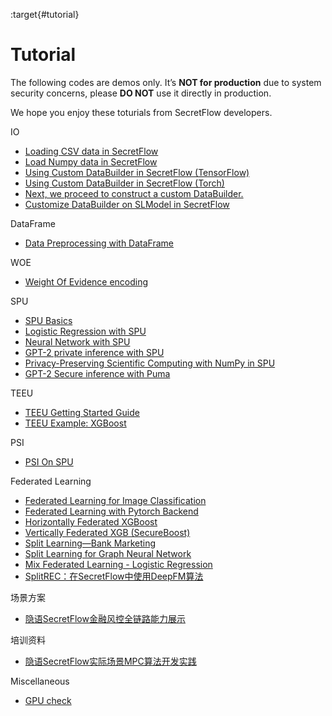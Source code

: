 :target{#tutorial}

# Tutorial

<Container type="warning">
  The following codes are demos only. It’s <strong>NOT for production</strong> due to system security concerns,
  please <strong>DO NOT</strong> use it directly in production.
</Container>

We hope you enjoy these toturials from SecretFlow developers.

<TableOfContents>


  <p className="caption">
    IO
  </p>

  - [Loading CSV data in SecretFlow](FedDataFrameDataLoader.mdx)
  - [Load Numpy data in SecretFlow](FedNdarrayDataLoader.mdx)
  - [Using Custom DataBuilder in SecretFlow (TensorFlow)](CustomDataLoaderTF.mdx)
  - [Using Custom DataBuilder in SecretFlow (Torch)](CustomDataLoaderTorch.mdx)
  - [Next, we proceed to construct a custom DataBuilder.](CustomDataLoaderTorch.mdx#Next,-we-proceed-to-construct-a-custom-DataBuilder.)
  - [Customize DataBuilder on SLModel in SecretFlow](CustomDataLoaderOnSL.mdx)
</TableOfContents>

<TableOfContents>


  <p className="caption">
    DataFrame
  </p>

  - [Data Preprocessing with DataFrame](data_preprocessing_with_data_frame.mdx)
</TableOfContents>

<TableOfContents>


  <p className="caption">
    WOE
  </p>

  - [Weight Of Evidence encoding](WeightOfEvidenceEncoding.mdx)
</TableOfContents>

<TableOfContents>


  <p className="caption">
    SPU
  </p>

  - [SPU Basics](spu_basics.mdx)
  - [Logistic Regression with SPU](lr_with_spu.mdx)
  - [Neural Network with SPU](nn_with_spu.mdx)
  - [GPT-2 private inference with SPU](gpt2_with_spu.mdx)
  - [Privacy-Preserving Scientific Computing with NumPy in SPU](numpy_with_spu.mdx)
  - [GPT-2 Secure inference with Puma](gpt2_with_puma.mdx)
</TableOfContents>

<TableOfContents>


  <p className="caption">
    TEEU
  </p>

  - [TEEU Getting Started Guide](teeu.mdx)
  - [TEEU Example: XGBoost](teeu_xgboost.mdx)
</TableOfContents>

<TableOfContents>


  <p className="caption">
    PSI
  </p>

  - [PSI On SPU](PSI_On_SPU.mdx)
</TableOfContents>

<TableOfContents>


  <p className="caption">
    Federated Learning
  </p>

  - [Federated Learning for Image Classification](Federate_Learning_for_Image_Classification.mdx)
  - [Federated Learning with Pytorch Backend](Federated_Learning_with_Pytorch_backend.mdx)
  - [Horizontally Federated XGBoost](Federated_Xgboost.mdx)
  - [Vertically Federated XGB (SecureBoost)](SecureBoost.mdx)
  - [Split Learning—Bank Marketing](Split_Learning_for_bank_marketing.mdx)
  - [Split Learning for Graph Neural Network](split_learning_gnn.mdx)
  - [Mix Federated Learning - Logistic Regression](mix_lr.mdx)
  - [SplitREC：在SecretFlow中使用DeepFM算法](sl_rec_deepfm.mdx)
</TableOfContents>

<TableOfContents>


  <p className="caption">
    场景方案
  </p>

  - [隐语SecretFlow金融风控全链路能力展示](risk_control_scenario.mdx)
</TableOfContents>

<TableOfContents>


  <p className="caption">
    培训资料
  </p>

  - [隐语SecretFlow实际场景MPC算法开发实践](practical_case_walkthrough_using_sf_with_spu.mdx)
</TableOfContents>

<TableOfContents>


  <p className="caption">
    Miscellaneous
  </p>

  - [GPU check](GPU_check.mdx)
</TableOfContents>
